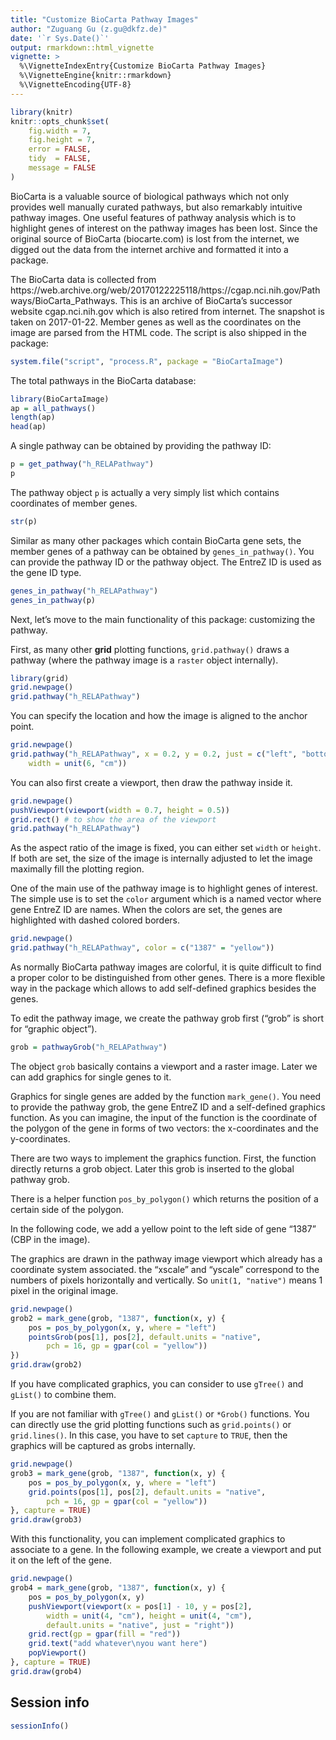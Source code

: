 ```yaml
---
title: "Customize BioCarta Pathway Images"
author: "Zuguang Gu (z.gu@dkfz.de)"
date: '`r Sys.Date()`'
output: rmarkdown::html_vignette
vignette: >
  %\VignetteIndexEntry{Customize BioCarta Pathway Images}
  %\VignetteEngine{knitr::rmarkdown}
  %\VignetteEncoding{UTF-8}
---
```


```r
library(knitr)
knitr::opts_chunk$set(
    fig.width = 7,
    fig.height = 7,
    error = FALSE,
    tidy  = FALSE,
    message = FALSE
)
```

BioCarta is a valuable source of biological pathways which not only provides
well manually curated pathways, but also remarkably intuitive pathway images.
One useful features of pathway analysis which is to highlight genes of
interest on the pathway images has been lost. Since the original source of
BioCarta (biocarte.com) is lost from the internet, we digged out the data from
the internet archive and formatted it into a package.

The BioCarta data is collected from
https://web.archive.org/web/20170122225118/https://cgap.nci.nih.gov/Pathways/BioCarta_Pathways.
This is an archive of BioCarta's successor website cgap.nci.nih.gov which is
also retired from internet. The snapshot is taken on 2017-01-22. Member genes as well
as the coordinates on the image are parsed from the HTML code. The script is
also shipped in the package:

```r
system.file("script", "process.R", package = "BioCartaImage")
```

The total pathways in the BioCarta database:

```r
library(BioCartaImage)
ap = all_pathways()
length(ap)
head(ap)
```

A single pathway can be obtained by providing the pathway ID:

```r
p = get_pathway("h_RELAPathway")
p
```

The pathway object `p` is actually a very simply list which contains
coordinates of member genes.

```r
str(p)
```

Similar as many other packages which contain BioCarta gene sets, the member
genes of a pathway can be obtained by `genes_in_pathway()`. You can provide
the pathway ID or the pathway object. The EntreZ ID is used as the gene ID
type.

```r
genes_in_pathway("h_RELAPathway")
genes_in_pathway(p)
```

Next, let's move to the main functionality of this package: customizing the
pathway.

First, as many other **grid** plotting functions, `grid.pathway()` draws a
pathway (where the pathway image is a `raster` object internally).

```r
library(grid)
grid.newpage()
grid.pathway("h_RELAPathway")
```

You can specify the location and how the image is aligned to the anchor point.


```r
grid.newpage()
grid.pathway("h_RELAPathway", x = 0.2, y = 0.2, just = c("left", "bottom"),
    width = unit(6, "cm"))
```

You can also first create a viewport, then draw the pathway inside it.


```r
grid.newpage()
pushViewport(viewport(width = 0.7, height = 0.5))
grid.rect() # to show the area of the viewport
grid.pathway("h_RELAPathway")
```

As the aspect ratio of the image is fixed, you can either set `width` or
`height`. If both are set, the size of the image is internally adjusted to let
the image maximally fill the plotting region.

One of the main use of the pathway image is to highlight genes of interest.
The simple use is to set the `color` argument which is a named vector where
gene EntreZ ID are names. When the colors are set, the genes are highlighted
with dashed colored borders.

```r
grid.newpage()
grid.pathway("h_RELAPathway", color = c("1387" = "yellow"))
```

As normally BioCarta pathway images are colorful, it is quite difficult to
find a proper color to be distinguished from other genes. There is a more
flexible way in the package which allows to add self-defined graphics besides
the genes.

To edit the pathway image, we create the pathway grob first ("grob" is short for "graphic object").

```r
grob = pathwayGrob("h_RELAPathway")
```

The object `grob` basically contains a viewport and a raster image. Later we
can add graphics for single genes to it.

Graphics for single genes are added by the function `mark_gene()`. You need to
provide the pathway grob, the gene EntreZ ID and a self-defined graphics
function. As you can imagine, the input of the function is the coordinate of
the polygon of the gene in forms of two vectors: the x-coordinates and the
y-coordinates.

There are two ways to implement the graphics function. First, the function
directly returns a grob object. Later this grob is inserted to the global
pathway grob.

There is a helper function `pos_by_polygon()` which returns the position of a
certain side of the polygon.

In the following code, we add a yellow point to the left side of gene "1387"
(CBP in the image).

The graphics are drawn in the pathway image viewport which already has a
coordinate system associated. the "xscale" and "yscale" correspond to the
numbers of pixels horizontally and vertically. So `unit(1, "native")` means 1
pixel in the original image.

```r
grid.newpage()
grob2 = mark_gene(grob, "1387", function(x, y) {
    pos = pos_by_polygon(x, y, where = "left")
    pointsGrob(pos[1], pos[2], default.units = "native",
        pch = 16, gp = gpar(col = "yellow"))
})
grid.draw(grob2)
```

If you have complicated graphics, you can consider to use `gTree()` and
`gList()` to combine them.

If you are not familiar with `gTree()` and `gList()` or `*Grob()` functions.
You can directly use the grid plotting functions such as `grid.points()` or
`grid.lines()`. In this case, you have to set `capture` to `TRUE`, then the
graphics will be captured as grobs internally.


```r
grid.newpage()
grob3 = mark_gene(grob, "1387", function(x, y) {
    pos = pos_by_polygon(x, y, where = "left")
    grid.points(pos[1], pos[2], default.units = "native",
        pch = 16, gp = gpar(col = "yellow"))
}, capture = TRUE)
grid.draw(grob3)
```

With this functionality, you can implement complicated graphics to associate
to a gene. In the following example, we create a viewport and put it on the
left of the gene.

```r
grid.newpage()
grob4 = mark_gene(grob, "1387", function(x, y) {
    pos = pos_by_polygon(x, y)
    pushViewport(viewport(x = pos[1] - 10, y = pos[2], 
        width = unit(4, "cm"), height = unit(4, "cm"), 
        default.units = "native", just = "right"))
    grid.rect(gp = gpar(fill = "red"))
    grid.text("add whatever\nyou want here")
    popViewport()
}, capture = TRUE)
grid.draw(grob4)
```


## Session info

```r
sessionInfo()
```

